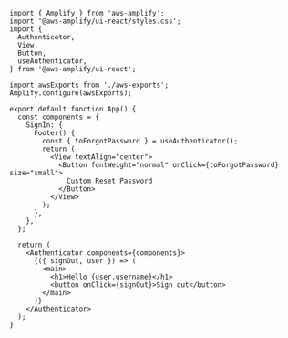 ```js{9,13}
import { Amplify } from 'aws-amplify';
import '@aws-amplify/ui-react/styles.css';
import {
  Authenticator,
  View,
  Button,
  useAuthenticator,
} from '@aws-amplify/ui-react';

import awsExports from './aws-exports';
Amplify.configure(awsExports);

export default function App() {
  const components = {
    SignIn: {
      Footer() {
        const { toForgotPassword } = useAuthenticator();
        return (
          <View textAlign="center">
            <Button fontWeight="normal" onClick={toForgotPassword} size="small">
              Custom Reset Password
            </Button>
          </View>
        );
      },
    },
  };

  return (
    <Authenticator components={components}>
      {({ signOut, user }) => (
        <main>
          <h1>Hello {user.username}</h1>
          <button onClick={signOut}>Sign out</button>
        </main>
      )}
    </Authenticator>
  );
}

```
